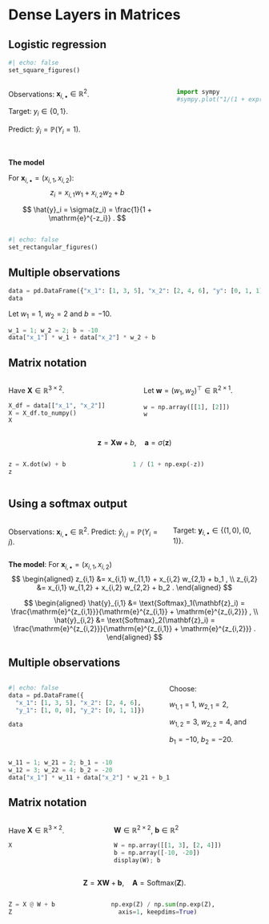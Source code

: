 
# Dense Layers in Matrices {data-visibility="uncounted"}

## Logistic regression

```python
#| echo: false
set_square_figures()
```

::: columns
::: column

Observations: $\mathbf{x}_{i,\bullet} \in \mathbb{R}^{2}$.

Target: $y_i \in \{0, 1\}$.

Predict: $\hat{y}_i = \mathbb{P}(Y_i = 1)$.

<br>

__The model__

For $\mathbf{x}_{i,\bullet} = (x_{i,1}, x_{i,2})$:
$$
z_i = x_{i,1} w_1 + x_{i,2} w_2 + b
$$

$$
\hat{y}_i = \sigma(z_i) = \frac{1}{1 + \mathrm{e}^{-z_i}} .
$$

:::
::: column

```python
import sympy
#sympy.plot("1/(1 + exp(-z))");
```
:::
:::

```python
#| echo: false
set_rectangular_figures()
```

## Multiple observations

```python
data = pd.DataFrame({"x_1": [1, 3, 5], "x_2": [2, 4, 6], "y": [0, 1, 1]})
data
```

Let $w_1 = 1$, $w_2 = 2$ and $b = -10$.

```python
w_1 = 1; w_2 = 2; b = -10
data["x_1"] * w_1 + data["x_2"] * w_2 + b 
```

## Matrix notation

::: columns
::: column
Have $\mathbf{X} \in \mathbb{R}^{3 \times 2}$.

```python
X_df = data[["x_1", "x_2"]]
X = X_df.to_numpy()
X
```
:::
::: column
Let $\mathbf{w} = (w_1, w_2)^\top \in \mathbb{R}^{2 \times 1}$.

```python
w = np.array([[1], [2]])
w
```
:::
:::

$$
\mathbf{z} = \mathbf{X} \mathbf{w} + b , \quad \mathbf{a} = \sigma(\mathbf{z})
$$

::: columns
::: column
```python
z = X.dot(w) + b
z
```
:::
::: column
```python
1 / (1 + np.exp(-z))
```
:::
:::

## Using a softmax output

::: columns
::: column
Observations: $\mathbf{x}_{i,\bullet} \in \mathbb{R}^{2}$.
Predict: $\hat{y}_{i,j} = \mathbb{P}(Y_i = j)$.
:::
::: column
Target: $\mathbf{y}_{i,\bullet} \in \{(1, 0), (0, 1)\}$.
:::
:::

__The model__: For $\mathbf{x}_{i,\bullet} = (x_{i,1}, x_{i,2})$
$$
\begin{aligned}
z_{i,1} &= x_{i,1} w_{1,1} + x_{i,2} w_{2,1} + b_1 , \\
z_{i,2} &= x_{i,1} w_{1,2} + x_{i,2} w_{2,2} + b_2 .
\end{aligned}
$$

$$
\begin{aligned}
\hat{y}_{i,1} &= \text{Softmax}_1(\mathbf{z}_i) = \frac{\mathrm{e}^{z_{i,1}}}{\mathrm{e}^{z_{i,1}} + \mathrm{e}^{z_{i,2}}} , \\
\hat{y}_{i,2} &= \text{Softmax}_2(\mathbf{z}_i) = \frac{\mathrm{e}^{z_{i,2}}}{\mathrm{e}^{z_{i,1}} + \mathrm{e}^{z_{i,2}}} .
\end{aligned}
$$

## Multiple observations

::: columns
::: column
```python
#| echo: false
data = pd.DataFrame({
  "x_1": [1, 3, 5], "x_2": [2, 4, 6],
  "y_1": [1, 0, 0], "y_2": [0, 1, 1]})
```

```python
data
```
:::
::: column
Choose:

$w_{1,1} = 1$, $w_{2,1} = 2$,

$w_{1,2} = 3$, $w_{2,2} = 4$, and

$b_1 = -10$, $b_2 = -20$.

:::
:::

```python
w_11 = 1; w_21 = 2; b_1 = -10
w_12 = 3; w_22 = 4; b_2 = -20
data["x_1"] * w_11 + data["x_2"] * w_21 + b_1
```

## Matrix notation

::: columns
::: column
Have $\mathbf{X} \in \mathbb{R}^{3 \times 2}$.

```python
X
```
:::
::: column
$\mathbf{W}\in \mathbb{R}^{2\times2}$, $\mathbf{b}\in \mathbb{R}^{2}$

```python
W = np.array([[1, 3], [2, 4]])
b = np.array([-10, -20])
display(W); b
```
:::
:::

$$
  \mathbf{Z} = \mathbf{X} \mathbf{W} + \mathbf{b} , \quad \mathbf{A} = \text{Softmax}(\mathbf{Z}) .
$$

::: columns
::: column
```python
Z = X @ W + b
Z
```
:::
::: column
```python
np.exp(Z) / np.sum(np.exp(Z),
  axis=1, keepdims=True)
```
:::
:::

